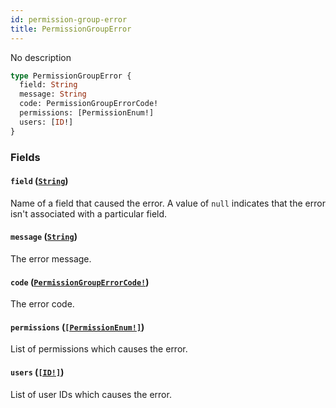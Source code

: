 ```yaml
---
id: permission-group-error
title: PermissionGroupError
---
```


No description

```graphql
type PermissionGroupError {
  field: String
  message: String
  code: PermissionGroupErrorCode!
  permissions: [PermissionEnum!]
  users: [ID!]
}
```

### Fields

#### `field` ([`String`](/developer/api-reference/scalars/string.mdx))

Name of a field that caused the error. A value of `null` indicates that the error isn't associated with a particular field.

#### `message` ([`String`](/developer/api-reference/scalars/string.mdx))

The error message.

#### `code` ([`PermissionGroupErrorCode!`](/developer/api-reference/enums/permission-group-error-code.mdx))

The error code.

#### `permissions` ([`[PermissionEnum!]`](/developer/api-reference/enums/permission-enum.mdx))

List of permissions which causes the error.

#### `users` ([`[ID!]`](/developer/api-reference/scalars/id.mdx))

List of user IDs which causes the error.
